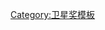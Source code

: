 {{Navbox
|name      = 衛星獎
|title     = [[卫星奖]]
|state     = {{{state|autocollapse}}}
|listclass = hlist

| group1 = 現今獎項
| list1  =
* [[衛星獎最佳電影|最佳電影]]
* [[衛星獎最佳男主角|最佳男主角]]
* [[衛星獎最佳女主角|最佳女主角]]
* [[衛星獎最佳男配角|最佳男配角]]
* [[衛星獎最佳女配角|最佳女配角]]
* [[衛星獎最佳動畫或混合媒體|最佳動畫或混合媒體]]

| group2 = 屆次
| list2  =
* {{le|第1届金卫星奖|1st Golden Satellite Awards|1997}}
* {{le|第2届金卫星奖|2nd Golden Satellite Awards|1998}}
* {{le|第3届金卫星奖|3rd Golden Satellite Awards|1999}}
* {{le|第4届金卫星奖|4th Golden Satellite Awards|2000}}
* {{le|第5届金卫星奖|5th Golden Satellite Awards|2001}}
* {{le|第6届金卫星奖|6th Golden Satellite Awards|2002}}
* {{le|第7届金卫星奖|7th Golden Satellite Awards|2003}}
* {{le|第8届金卫星奖|8th Golden Satellite Awards|2004}}
* {{le|第9届金卫星奖|9th Golden Satellite Awards|2005}}
* {{le|第10屆衛星獎|10th Satellite Awards|2006}}
* {{le|第11屆衛星獎|11th Satellite Awards|2007}}
* {{le|第12屆衛星獎|12th Satellite Awards|2008}}
* {{le|第13屆衛星獎|13th Satellite Awards|2009}}
* {{le|第14屆衛星獎|14th Satellite Awards|2010}}
* {{le|第15屆衛星獎|15th Satellite Awards|2011}}
* {{le|第16屆衛星獎|16th Satellite Awards|2012}}
* {{le|第17屆衛星獎|17th Satellite Awards|2013}}
* {{le|第18屆衛星獎|18th Satellite Awards|2014}}
* {{le|第19屆衛星獎|19th Satellite Awards|2015}}
* [[第20屆衛星獎|2016]]
* {{le|第21屆衛星獎|21st Satellite Awards|2017}}
* {{le|第22屆衛星獎|22nd Satellite Awards|2018}}
* {{le|第23屆衛星獎|23rd Satellite Awards|2019}}
* [[第24届卫星奖|2020]]
* {{le|第25屆衛星獎|25th Satellite Awards|2021}}
* {{le|第26屆衛星獎|26th Satellite Awards|2022}}
| below  = [[國際記者協會]]

}}<noinclude>
{{collapsible option}}

[[Category:卫星奖模板]]
</noinclude>